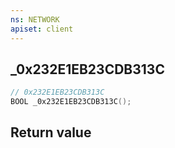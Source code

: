 ```yaml
---
ns: NETWORK
apiset: client
---
```

## _0x232E1EB23CDB313C

```c
// 0x232E1EB23CDB313C
BOOL _0x232E1EB23CDB313C();
```



## Return value